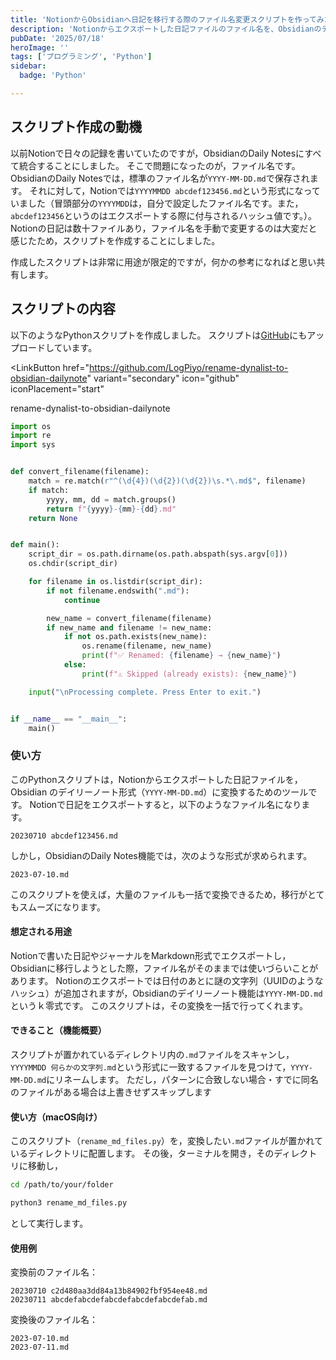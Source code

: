 ```yaml
---
title: 'NotionからObsidianへ日記を移行する際のファイル名変更スクリプトを作ってみた'
description: 'Notionからエクスポートした日記ファイルのファイル名を、Obsidianのデイリーノート形式（YYYY-MM-DD.md）に一括変換するPythonスクリプトの作成方法を解説します。NotionからObsidianへの日記移行やMarkdownファイルのリネーム作業を効率化したい方におすすめの記事です。'
pubDate: '2025/07/18'
heroImage: ''
tags: ['プログラミング', 'Python']
sidebar:
  badge: 'Python'

---
```


## スクリプト作成の動機
以前Notionで日々の記録を書いていたのですが，ObsidianのDaily Notesにすべて統合することにしました。
そこで問題になったのが，ファイル名です。ObsidianのDaily Notesでは，標準のファイル名が``YYYY-MM-DD.md``で保存されます。
それに対して，Notionでは`YYYYMMDD abcdef123456.md`という形式になっていました（冒頭部分の`YYYYMDD`は，自分で設定したファイル名です。また，`abcdef123456`というのはエクスポートする際に付与されるハッシュ値です。）。Notionの日記は数十ファイルあり，ファイル名を手動で変更するのは大変だと感じたため，スクリプトを作成することにしました。

作成したスクリプトは非常に用途が限定的ですが，何かの参考になればと思い共有します。

## スクリプトの内容
以下のようなPythonスクリプトを作成しました。
スクリプトは[GitHub](https://github.com/LogPiyo/rename-dynalist-to-obsidian-dailynote)にもアップロードしています。

<LinkButton
  href="https://github.com/LogPiyo/rename-dynalist-to-obsidian-dailynote"
  variant="secondary"
  icon="github"
  iconPlacement="start"
>
  rename-dynalist-to-obsidian-dailynote
</LinkButton>

```python
import os
import re
import sys


def convert_filename(filename):
    match = re.match(r"^(\d{4})(\d{2})(\d{2})\s.*\.md$", filename)
    if match:
        yyyy, mm, dd = match.groups()
        return f"{yyyy}-{mm}-{dd}.md"
    return None


def main():
    script_dir = os.path.dirname(os.path.abspath(sys.argv[0]))
    os.chdir(script_dir)

    for filename in os.listdir(script_dir):
        if not filename.endswith(".md"):
            continue

        new_name = convert_filename(filename)
        if new_name and filename != new_name:
            if not os.path.exists(new_name):
                os.rename(filename, new_name)
                print(f"✅ Renamed: {filename} → {new_name}")
            else:
                print(f"⚠️ Skipped (already exists): {new_name}")

    input("\nProcessing complete. Press Enter to exit.")


if __name__ == "__main__":
    main()
```

### 使い方
このPythonスクリプトは，Notionからエクスポートした日記ファイルを，Obsidian のデイリーノート形式（`YYYY-MM-DD.md`）に変換するためのツールです。
Notionで日記をエクスポートすると，以下のようなファイル名になります。
```plaintext
20230710 abcdef123456.md
```
しかし，ObsidianのDaily Notes機能では，次のような形式が求められます。
```plaintext
2023-07-10.md
```
このスクリプトを使えば，大量のファイルも一括で変換できるため，移行がとてもスムーズになります。

#### 想定される用途
Notionで書いた日記やジャーナルをMarkdown形式でエクスポートし，Obsidianに移行しようとした際，ファイル名がそのままでは使いづらいことがあります。
Notionのエクスポートでは日付のあとに謎の文字列（UUIDのようなハッシュ）が追加されますが，Obsidianのデイリーノート機能は`YYYY-MM-DD.md`というｋ零式です。
このスクリプトは，その変換を一括で行ってくれます。

#### できること（機能概要）
スクリプトが置かれているディレクトリ内の`.md`ファイルをスキャンし，
`YYYYMMDD 何らかの文字列.md`という形式に一致するファイルを見つけて，`YYYY-MM-DD.md`にリネームします。
ただし，パターンに合致しない場合・すでに同名のファイルがある場合は上書きせずスキップします

#### 使い方（macOS向け）
このスクリプト（`rename_md_files.py`）を，変換したい`.md`ファイルが置かれているディレクトリに配置します。
その後，ターミナルを開き，そのディレクトリに移動し，
```bash
cd /path/to/your/folder
```
```bash
python3 rename_md_files.py
```
として実行します。

#### 使用例
変換前のファイル名：
```plaintext
20230710 c2d480aa3dd84a13b84902fbf954ee48.md
20230711 abcdefabcdefabcdefabcdefabcdefab.md
```

変換後のファイル名：
```plaintext
2023-07-10.md
2023-07-11.md
```
